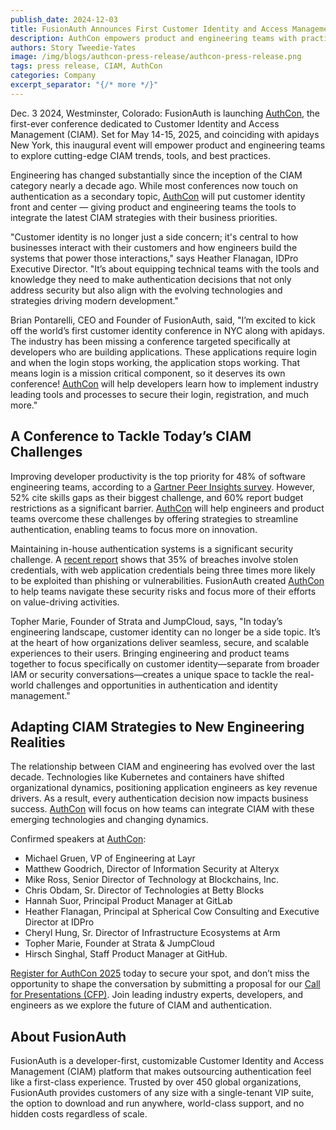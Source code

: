 ```yaml
---
publish_date: 2024-12-03 
title: FusionAuth Announces First Customer Identity and Access Management (CIAM) Conference
description: AuthCon empowers product and engineering teams with practical solutions for modern CIAM needs.
authors: Story Tweedie-Yates
image: /img/blogs/authcon-press-release/authcon-press-release.png
tags: press release, CIAM, AuthCon
categories: Company
excerpt_separator: "{/* more */}"
---
```




Dec. 3 2024, Westminster, Colorado: FusionAuth is launching [AuthCon](https://authcon.io), the first-ever conference dedicated to Customer Identity and Access Management (CIAM). Set for May 14-15, 2025, and coinciding with apidays New York, this inaugural event will empower product and engineering teams to explore cutting-edge CIAM trends, tools, and best practices.

Engineering has changed substantially since the inception of the CIAM category nearly a decade ago. While most conferences now touch on authentication as a secondary topic, [AuthCon](https://authcon.io) will put customer identity front and center — giving product and engineering teams the tools to integrate the latest CIAM strategies with their business priorities.

"Customer identity is no longer just a side concern; it's central to how businesses interact with their customers and how engineers build the systems that power those interactions," says Heather Flanagan, IDPro Executive Director. "It’s about equipping technical teams with the tools and knowledge they need to make authentication decisions that not only address security but also align with the evolving technologies and strategies driving modern development."

Brian Pontarelli, CEO and Founder of FusionAuth, said, "I’m excited to kick off the world’s first customer identity conference in NYC along with apidays. The industry has been missing a conference targeted specifically at developers who are building applications. These applications require login and when the login stops working, the application stops working. That means login is a mission critical component, so it deserves its own conference! [AuthCon](https://authcon.io) will help developers learn how to implement industry leading tools and processes to secure their login, registration, and much more."

## A Conference to Tackle Today’s CIAM Challenges

Improving developer productivity is the top priority for 48% of software engineering teams, according to a [Gartner Peer Insights survey](https://www.gartner.com/peer-community/oneminuteinsights/omi-2024-software-engineering-priorities-challenges-top-mind-hfe). However, 52% cite skills gaps as their biggest challenge, and 60% report budget restrictions as a significant barrier. [AuthCon](https://authcon.io) will help engineers and product teams overcome these challenges by offering strategies to streamline authentication, enabling teams to focus more on innovation.

Maintaining in-house authentication systems is a significant security challenge. A [recent report](https://www.verizon.com/business/en-gb/resources/reports/dbir/?trk=article-ssr-frontend-pulse_little-text-block) shows that 35% of breaches involve stolen credentials, with web application credentials being three times more likely to be exploited than phishing or vulnerabilities. FusionAuth created [AuthCon](https://authcon.io) to help teams navigate these security risks and focus more of their efforts on value-driving activities.

Topher Marie, Founder of Strata and JumpCloud, says, "In today’s engineering landscape, customer identity can no longer be a side topic. It’s at the heart of how organizations deliver seamless, secure, and scalable experiences to their users. Bringing engineering and product teams together to focus specifically on customer identity—separate from broader IAM or security conversations—creates a unique space to tackle the real-world challenges and opportunities in authentication and identity management."

## Adapting CIAM Strategies to New Engineering Realities

The relationship between CIAM and engineering has evolved over the last decade. Technologies like Kubernetes and containers have shifted organizational dynamics, positioning application engineers as key revenue drivers. As a result, every authentication decision now impacts business success. [AuthCon](https://authcon.io) will focus on how teams can integrate CIAM with these emerging technologies and changing dynamics.

Confirmed speakers at [AuthCon](https://authcon.io): 
- Michael Gruen, VP of Engineering at Layr 
- Matthew Goodrich, Director of Information Security at Alteryx 
- Mike Ross, Senior Director of Technology at Blockchains, Inc.
- Chris Obdam, Sr. Director of Technologies at Betty Blocks 
- Hannah Suor, Principal Product Manager at GitLab
- Heather Flanagan, Principal at Spherical Cow Consulting and Executive Director at IDPro 
- Cheryl Hung, Sr. Director of Infrastructure Ecosystems at Arm
- Topher Marie, Founder at Strata & JumpCloud
- Hirsch Singhal, Staff Product Manager at GitHub.

[Register for AuthCon 2025](https://ticket.apidays.global/event/apidays-nyc-2025/207d2df0-83d4-4511-a6ae-3e1229e584b8/AuthCon2025) today to secure your spot, and don’t miss the opportunity to shape the conversation by submitting a proposal for our [Call for Presentations (CFP)](https://apidays.typeform.com/to/jyEoGGg1?utm_source=xxxxx&utm_medium=xxxxx&utm_campaign=xxxxx&typeform-source=www.authcon.io#event_name=xxxxx). Join leading industry experts, developers, and engineers as we explore the future of CIAM and authentication.

## About FusionAuth

FusionAuth is a developer-first, customizable Customer Identity and Access Management (CIAM) platform that makes outsourcing authentication feel like a first-class experience. Trusted by over 450 global organizations, FusionAuth provides customers of any size with a single-tenant VIP suite, the option to download and run anywhere, world-class support, and no hidden costs regardless of scale.

